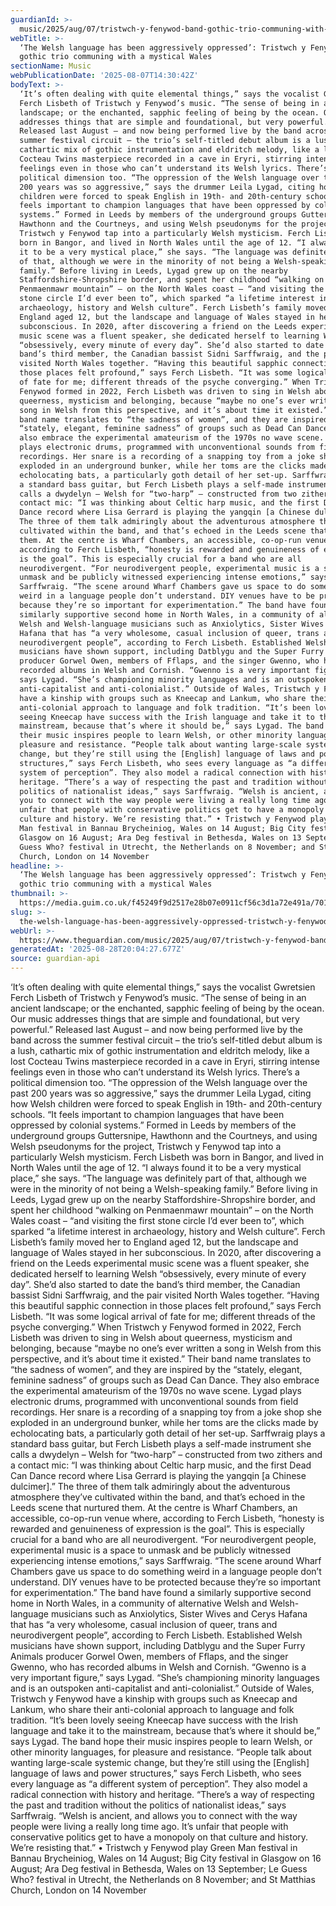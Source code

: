 ```yaml
---
guardianId: >-
  music/2025/aug/07/tristwch-y-fenywod-band-gothic-trio-communing-with-a-mystical-wales
webTitle: >-
  ‘The Welsh language has been aggressively oppressed’: Tristwch y Fenywod, the
  gothic trio communing with a mystical Wales
sectionName: Music
webPublicationDate: '2025-08-07T14:30:42Z'
bodyText: >-
  ‘It’s often dealing with quite elemental things,” says the vocalist Gwretsien
  Ferch Lisbeth of Tristwch y Fenywod’s music. “The sense of being in an ancient
  landscape; or the enchanted, sapphic feeling of being by the ocean. Our music
  addresses things that are simple and foundational, but very powerful.”
  Released last August – and now being performed live by the band across the
  summer festival circuit – the trio’s self-titled debut album is a lush,
  cathartic mix of gothic instrumentation and eldritch melody, like a lost
  Cocteau Twins masterpiece recorded in a cave in Eryri, stirring intense
  feelings even in those who can’t understand its Welsh lyrics. There’s a
  political dimension too. “The oppression of the Welsh language over the past
  200 years was so aggressive,” says the drummer Leila Lygad, citing how Welsh
  children were forced to speak English in 19th- and 20th-century schools. “It
  feels important to champion languages that have been oppressed by colonial
  systems.” Formed in Leeds by members of the underground groups Guttersnipe,
  Hawthonn and the Courtneys, and using Welsh pseudonyms for the project,
  Tristwch y Fenywod tap into a particularly Welsh mysticism. Ferch Lisbeth was
  born in Bangor, and lived in North Wales until the age of 12. “I always found
  it to be a very mystical place,” she says. “The language was definitely part
  of that, although we were in the minority of not being a Welsh-speaking
  family.” Before living in Leeds, Lygad grew up on the nearby
  Staffordshire-Shropshire border, and spent her childhood “walking on
  Penmaenmawr mountain” – on the North Wales coast – “and visiting the first
  stone circle I’d ever been to”, which sparked “a lifetime interest in
  archaeology, history and Welsh culture”. Ferch Lisbeth’s family moved her to
  England aged 12, but the landscape and language of Wales stayed in her
  subconscious. In 2020, after discovering a friend on the Leeds experimental
  music scene was a fluent speaker, she dedicated herself to learning Welsh
  “obsessively, every minute of every day”. She’d also started to date the
  band’s third member, the Canadian bassist Sidni Sarffwraig, and the pair
  visited North Wales together. “Having this beautiful sapphic connection in
  those places felt profound,” says Ferch Lisbeth. “It was some logical arrival
  of fate for me; different threads of the psyche converging.” When Tristwch y
  Fenywod formed in 2022, Ferch Lisbeth was driven to sing in Welsh about
  queerness, mysticism and belonging, because “maybe no one’s ever written a
  song in Welsh from this perspective, and it’s about time it existed.” Their
  band name translates to “the sadness of women”, and they are inspired by the
  “stately, elegant, feminine sadness” of groups such as Dead Can Dance. They
  also embrace the experimental amateurism of the 1970s no wave scene. Lygad
  plays electronic drums, programmed with unconventional sounds from field
  recordings. Her snare is a recording of a snapping toy from a joke shop she
  exploded in an underground bunker, while her toms are the clicks made by
  echolocating bats, a particularly goth detail of her set-up. Sarffwraig plays
  a standard bass guitar, but Ferch Lisbeth plays a self-made instrument she
  calls a dwydelyn – Welsh for “two-harp” – constructed from two zithers and a
  contact mic: “I was thinking about Celtic harp music, and the first Dead Can
  Dance record where Lisa Gerrard is playing the yangqin [a Chinese dulcimer].”
  The three of them talk admiringly about the adventurous atmosphere they’ve
  cultivated within the band, and that’s echoed in the Leeds scene that nurtured
  them. At the centre is Wharf Chambers, an accessible, co-op-run venue where,
  according to Ferch Lisbeth, “honesty is rewarded and genuineness of expression
  is the goal”. This is especially crucial for a band who are all
  neurodivergent. “For neurodivergent people, experimental music is a space to
  unmask and be publicly witnessed experiencing intense emotions,” says
  Sarffwraig. “The scene around Wharf Chambers gave us space to do something
  weird in a language people don’t understand. DIY venues have to be protected
  because they’re so important for experimentation.” The band have found a
  similarly supportive second home in North Wales, in a community of alternative
  Welsh and Welsh-language musicians such as Anxiolytics, Sister Wives and Cerys
  Hafana that has “a very wholesome, casual inclusion of queer, trans and
  neurodivergent people”, according to Ferch Lisbeth. Established Welsh
  musicians have shown support, including Datblygu and the Super Furry Animals
  producer Gorwel Owen, members of Fflaps, and the singer Gwenno, who has
  recorded albums in Welsh and Cornish. “Gwenno is a very important figure,”
  says Lygad. “She’s championing minority languages and is an outspoken
  anti-capitalist and anti-colonialist.” Outside of Wales, Tristwch y Fenywod
  have a kinship with groups such as Kneecap and Lankum, who share their
  anti-colonial approach to language and folk tradition. “It’s been lovely
  seeing Kneecap have success with the Irish language and take it to the
  mainstream, because that’s where it should be,” says Lygad. The band hope
  their music inspires people to learn Welsh, or other minority languages, for
  pleasure and resistance. “People talk about wanting large-scale systemic
  change, but they’re still using the [English] language of laws and power
  structures,” says Ferch Lisbeth, who sees every language as “a different
  system of perception”. They also model a radical connection with history and
  heritage. “There’s a way of respecting the past and tradition without the
  politics of nationalist ideas,” says Sarffwraig. “Welsh is ancient, and allows
  you to connect with the way people were living a really long time ago. It’s
  unfair that people with conservative politics get to have a monopoly on that
  culture and history. We’re resisting that.” • Tristwch y Fenywod play Green
  Man festival in Bannau Brycheiniog, Wales on 14 August; Big City festival in
  Glasgow on 16 August; Ara Deg festival in Bethesda, Wales on 13 September; Le
  Guess Who? festival in Utrecht, the Netherlands on 8 November; and St Matthias
  Church, London on 14 November
headline: >-
  ‘The Welsh language has been aggressively oppressed’: Tristwch y Fenywod, the
  gothic trio communing with a mystical Wales
thumbnail: >-
  https://media.guim.co.uk/f45249f9d2517e28b07e0911cf56c3d1a72e491a/701_426_643_514/500.jpg
slug: >-
  the-welsh-language-has-been-aggressively-oppressed-tristwch-y-fenywod-the-gothic-trio-communing-with-a-mystical-wales
webUrl: >-
  https://www.theguardian.com/music/2025/aug/07/tristwch-y-fenywod-band-gothic-trio-communing-with-a-mystical-wales
generatedAt: '2025-08-28T20:04:27.677Z'
source: guardian-api
---
```

‘It’s often dealing with quite elemental things,” says the vocalist Gwretsien Ferch Lisbeth of Tristwch y Fenywod’s music. “The sense of being in an ancient landscape; or the enchanted, sapphic feeling of being by the ocean. Our music addresses things that are simple and foundational, but very powerful.” Released last August – and now being performed live by the band across the summer festival circuit – the trio’s self-titled debut album is a lush, cathartic mix of gothic instrumentation and eldritch melody, like a lost Cocteau Twins masterpiece recorded in a cave in Eryri, stirring intense feelings even in those who can’t understand its Welsh lyrics. There’s a political dimension too. “The oppression of the Welsh language over the past 200 years was so aggressive,” says the drummer Leila Lygad, citing how Welsh children were forced to speak English in 19th- and 20th-century schools. “It feels important to champion languages that have been oppressed by colonial systems.” Formed in Leeds by members of the underground groups Guttersnipe, Hawthonn and the Courtneys, and using Welsh pseudonyms for the project, Tristwch y Fenywod tap into a particularly Welsh mysticism. Ferch Lisbeth was born in Bangor, and lived in North Wales until the age of 12. “I always found it to be a very mystical place,” she says. “The language was definitely part of that, although we were in the minority of not being a Welsh-speaking family.” Before living in Leeds, Lygad grew up on the nearby Staffordshire-Shropshire border, and spent her childhood “walking on Penmaenmawr mountain” – on the North Wales coast – “and visiting the first stone circle I’d ever been to”, which sparked “a lifetime interest in archaeology, history and Welsh culture”. Ferch Lisbeth’s family moved her to England aged 12, but the landscape and language of Wales stayed in her subconscious. In 2020, after discovering a friend on the Leeds experimental music scene was a fluent speaker, she dedicated herself to learning Welsh “obsessively, every minute of every day”. She’d also started to date the band’s third member, the Canadian bassist Sidni Sarffwraig, and the pair visited North Wales together. “Having this beautiful sapphic connection in those places felt profound,” says Ferch Lisbeth. “It was some logical arrival of fate for me; different threads of the psyche converging.” When Tristwch y Fenywod formed in 2022, Ferch Lisbeth was driven to sing in Welsh about queerness, mysticism and belonging, because “maybe no one’s ever written a song in Welsh from this perspective, and it’s about time it existed.” Their band name translates to “the sadness of women”, and they are inspired by the “stately, elegant, feminine sadness” of groups such as Dead Can Dance. They also embrace the experimental amateurism of the 1970s no wave scene. Lygad plays electronic drums, programmed with unconventional sounds from field recordings. Her snare is a recording of a snapping toy from a joke shop she exploded in an underground bunker, while her toms are the clicks made by echolocating bats, a particularly goth detail of her set-up. Sarffwraig plays a standard bass guitar, but Ferch Lisbeth plays a self-made instrument she calls a dwydelyn – Welsh for “two-harp” – constructed from two zithers and a contact mic: “I was thinking about Celtic harp music, and the first Dead Can Dance record where Lisa Gerrard is playing the yangqin [a Chinese dulcimer].” The three of them talk admiringly about the adventurous atmosphere they’ve cultivated within the band, and that’s echoed in the Leeds scene that nurtured them. At the centre is Wharf Chambers, an accessible, co-op-run venue where, according to Ferch Lisbeth, “honesty is rewarded and genuineness of expression is the goal”. This is especially crucial for a band who are all neurodivergent. “For neurodivergent people, experimental music is a space to unmask and be publicly witnessed experiencing intense emotions,” says Sarffwraig. “The scene around Wharf Chambers gave us space to do something weird in a language people don’t understand. DIY venues have to be protected because they’re so important for experimentation.” The band have found a similarly supportive second home in North Wales, in a community of alternative Welsh and Welsh-language musicians such as Anxiolytics, Sister Wives and Cerys Hafana that has “a very wholesome, casual inclusion of queer, trans and neurodivergent people”, according to Ferch Lisbeth. Established Welsh musicians have shown support, including Datblygu and the Super Furry Animals producer Gorwel Owen, members of Fflaps, and the singer Gwenno, who has recorded albums in Welsh and Cornish. “Gwenno is a very important figure,” says Lygad. “She’s championing minority languages and is an outspoken anti-capitalist and anti-colonialist.” Outside of Wales, Tristwch y Fenywod have a kinship with groups such as Kneecap and Lankum, who share their anti-colonial approach to language and folk tradition. “It’s been lovely seeing Kneecap have success with the Irish language and take it to the mainstream, because that’s where it should be,” says Lygad. The band hope their music inspires people to learn Welsh, or other minority languages, for pleasure and resistance. “People talk about wanting large-scale systemic change, but they’re still using the [English] language of laws and power structures,” says Ferch Lisbeth, who sees every language as “a different system of perception”. They also model a radical connection with history and heritage. “There’s a way of respecting the past and tradition without the politics of nationalist ideas,” says Sarffwraig. “Welsh is ancient, and allows you to connect with the way people were living a really long time ago. It’s unfair that people with conservative politics get to have a monopoly on that culture and history. We’re resisting that.” • Tristwch y Fenywod play Green Man festival in Bannau Brycheiniog, Wales on 14 August; Big City festival in Glasgow on 16 August; Ara Deg festival in Bethesda, Wales on 13 September; Le Guess Who? festival in Utrecht, the Netherlands on 8 November; and St Matthias Church, London on 14 November
